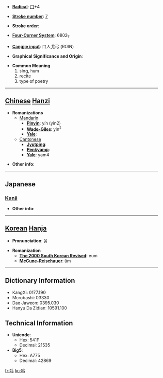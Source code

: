 * '''[[Wiktionary:Chinese radical index| Radical]]''': [[Wiktionary:Chinese radical index 口|口]]+4

* '''[[Wiktionary:Chinese total strokes index|Stroke number]]''': [[Wiktionary:Chinese total strokes index 7|7]]

* '''Stroke order''': 

* '''[[Wiktionary:Chinese four corner index|Four-Corner System]]''': 6802<sub>7</sub>

* '''[[Wiktionary:Chinese Cangjie index|Cangjie input]]''': 口人戈弓 (ROIN)

* '''Graphical Significance and Origin''': 

* '''Common Meaning'''
*#sing, hum
*# recite
*# type of poetry


----

== [[Chinese]] [[Hanzi]] ==

* '''Romanizations'''
** [[Mandarin]]
*** '''[[Pinyin]]''': yín (yin2)
*** '''[[Wade-Giles]]''': yin<sup>2</sup>
*** '''[[Yale]]''': 
**[[Cantonese]]
***'''[[Jyutping]]''':
***'''[[Penkyamp]]''': 
***'''[[Yale]]''': yam4

* '''Other info''': 

----

==Japanese==
===[[Kanji]]===
{{kanji|on readings=[[ぎん]] (gin), [[きん]] (kin)
|kun readings=[[うたう]] (utau), [[なく]] (naku)
}}

* '''Other info''':  

----

== [[Korean]] [[Hanja]] ==

* '''Pronunciation''': 음

* '''Romanization'''
** '''[[The 2000 South Korean Revised Romanization|The 2000 South Korean Revised]]''': eum
** '''[[McCune-Reischauer]]''': ŭm

----

== Dictionary Information ==

* KangXi: 0177.190
* Morobashi: 03330
* Dae Jaweon: 0395.030
* Hanyu Da Zidian: 10591.100

== Technical Information ==

* '''Unicode''':
** Hex: 541F
** Decimal: 21535
* '''Big5''':
** Hex: A775
** Decimal: 42869

[[fr:吟]]
[[ko:吟]]
